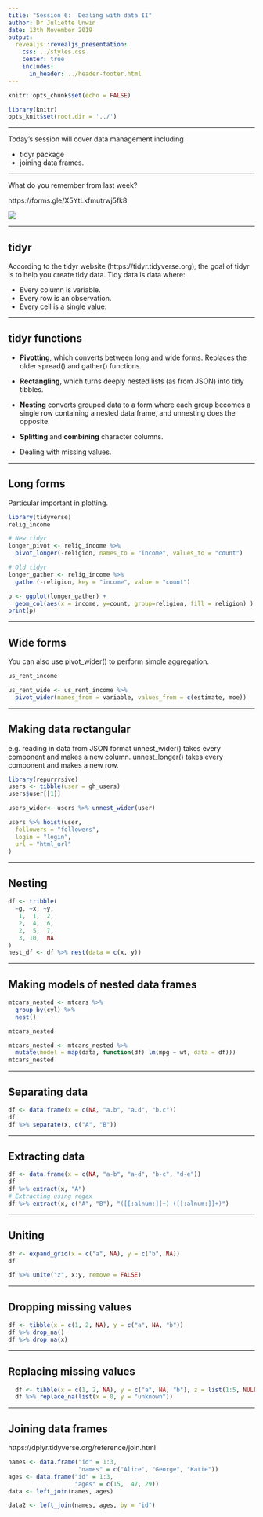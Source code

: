 ```yaml
---
title: "Session 6:  Dealing with data II"
author: Dr Juliette Unwin
date: 13th November 2019
output: 
  revealjs::revealjs_presentation:
    css: ../styles.css
    center: true
    includes:
      in_header: ../header-footer.html
---
```


```r
knitr::opts_chunk$set(echo = FALSE)

library(knitr)
opts_knit$set(root.dir = '../')
```

***
Today's session will cover data management including

* tidyr package
* joining data frames.

***

What do you remember from last week? 

https://forms.gle/X5YtLkfmutrwj5fk8

<img class="plain"  text-align:middle  src="../images/weeksix.png">

***
## tidyr
According to the tidyr website (https://tidyr.tidyverse.org), the goal of tidyr is to help you create tidy data. Tidy data is data where:

* Every column is variable.
* Every row is an observation.
* Every cell is a single value.

***
## tidyr functions

* __Pivotting__, which converts between long and wide forms. Replaces the older spread() and gather() functions. 

* __Rectangling__, which turns deeply nested lists (as from JSON) into tidy tibbles. 

* __Nesting__ converts grouped data to a form where each group becomes a single row containing a nested data frame, and unnesting does the opposite.

* __Splitting__ and __combining__ character columns.

* Dealing with missing values.

***
## Long forms

Particular important in plotting.
```r
library(tidyverse)
relig_income

# New tidyr
longer_pivot <- relig_income %>% 
  pivot_longer(-religion, names_to = "income", values_to = "count")

# Old tidyr
longer_gather <- relig_income %>% 
  gather(-religion, key = "income", value = "count")

p <- ggplot(longer_gather) +
  geom_col(aes(x = income, y=count, group=religion, fill = religion) )
print(p)
```

***
## Wide forms

You can also use pivot_wider() to perform simple aggregation.

```r
us_rent_income

us_rent_wide <- us_rent_income %>% 
  pivot_wider(names_from = variable, values_from = c(estimate, moe))
```

*** 
## Making data rectangular
e.g. reading in data from JSON format
unnest_wider() takes every component and makes a new column.
unnest_longer() takes every component and makes a new row.

```r
library(repurrrsive)
users <- tibble(user = gh_users)
users$user[[1]]

users_wider<- users %>% unnest_wider(user)

users %>% hoist(user, 
  followers = "followers", 
  login = "login", 
  url = "html_url"
)
```

***
## Nesting
```r
df <- tribble(
  ~g, ~x, ~y,
   1,  1,  2,
   2,  4,  6,
   2,  5,  7,
   3, 10,  NA
)
nest_df <- df %>% nest(data = c(x, y))
```

***
## Making models of nested data frames

```r
mtcars_nested <- mtcars %>% 
  group_by(cyl) %>% 
  nest()

mtcars_nested

mtcars_nested <- mtcars_nested %>% 
  mutate(model = map(data, function(df) lm(mpg ~ wt, data = df)))
mtcars_nested
```

***
## Separating data
```r
df <- data.frame(x = c(NA, "a.b", "a.d", "b.c"))
df
df %>% separate(x, c("A", "B"))
```

***
## Extracting data
```r

df <- data.frame(x = c(NA, "a-b", "a-d", "b-c", "d-e"))
df
df %>% extract(x, "A")
# Extracting using regex
df %>% extract(x, c("A", "B"), "([[:alnum:]]+)-([[:alnum:]]+)")
```

***
## Uniting
```r
df <- expand_grid(x = c("a", NA), y = c("b", NA))
df

df %>% unite("z", x:y, remove = FALSE)
```

***
## Dropping missing values
```r
df <- tibble(x = c(1, 2, NA), y = c("a", NA, "b"))
df %>% drop_na()
df %>% drop_na(x)
```

***
## Replacing missing values
```r
  df <- tibble(x = c(1, 2, NA), y = c("a", NA, "b"), z = list(1:5, NULL, 10:20))
  df %>% replace_na(list(x = 0, y = "unknown"))
```

***
## Joining data frames
https://dplyr.tidyverse.org/reference/join.html
```r
names <- data.frame("id" = 1:3,
                    "names" = c("Alice", "George", "Katie"))
ages <- data.frame("id" = 1:3,
                   "ages" = c(15,  47, 29))
data <- left_join(names, ages)

data2 <- left_join(names, ages, by = "id")

```
